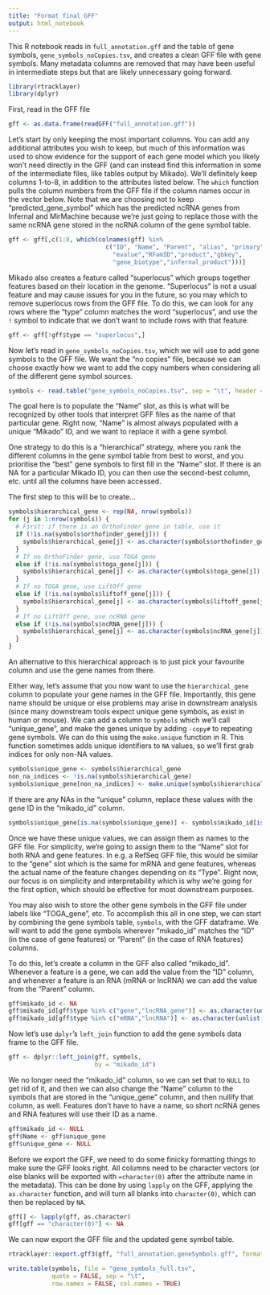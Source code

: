 ```yaml
---
title: "Format final GFF"
output: html_notebook
---
```


This R notebook reads in `full_annotation.gff` and the table of gene symbols, `gene_symbols_noCopies.tsv`, and creates a clean GFF file with gene symbols. Many metadata columns are removed that may have been useful in intermediate steps but that are likely unnecessary going forward.

```r
library(rtracklayer)
library(dplyr)
```

First, read in the GFF file

```r
gff <- as.data.frame(readGFF("full_annotation.gff"))
```

Let's start by only keeping the most important columns. You can add any additional attributes you wish to keep, but much of this information was used to show evidence for the support of each gene model which you likely won't need directly in the GFF (and can instead find this information in some of the intermediate files, like tables output by Mikado). We'll definitely keep columns 1-to-8, in addition to the attributes listed below. The `which` function pulls the column numbers from the GFF file if the column names occur in the vector below. Note that we are choosing not to keep "predicted_gene_symbol" which has the predicted ncRNA genes from Infernal and MirMachine because we're just going to replace those with the same ncRNA gene stored in the ncRNA column of the gene symbol table.

```r
gff <- gff[,c(1:8, which(colnames(gff) %in%
                           c("ID", "Name", "Parent", "alias", "primary",
                             "evalue","RFamID","product","gbkey",
                             "gene_biotype","infernal_product")))]
```

Mikado also creates a feature called "superlocus" which groups together features based on their location in the genome. "Superlocus" is not a usual feature and may cause issues for you in the future, so you may which to remove superlocus rows from the GFF file. To do this, we can look for any rows where the "type" column matches the word "superlocus", and use the `!` symbol to indicate that we don't want to include rows with that feature.

```r
gff <- gff[!gff$type == "superlocus",]
```


Now let's read in `gene_symbols_noCopies.tsv`, which we will use to add gene symbols to the GFF file. We want the "no copies" file, because we can choose exactly how we want to add the copy numbers when considering all of the different gene symbol sources.

```r
symbols <- read.table("gene_symbols_noCopies.tsv", sep = "\t", header = TRUE)
```

The goal here is to populate the "Name" slot, as this is what will be recognized by other tools that interpret GFF files as the name of that particular gene. Right now, "Name" is almost always populated with a unique "Mikado" ID, and we want to replace it with a gene symbol.

One strategy to do this is a "hierarchical" strategy, where you rank the different columns in the gene symbol table from best to worst, and you prioritise the "best" gene symbols to first fill in the "Name" slot. If there is an NA for a particular Mikado ID, you can then use the second-best column, etc. until all the columns have been accessed.

The first step to this will be to create...


```r
symbols$hierarchical_gene <- rep(NA, nrow(symbols))
for (j in 1:nrow(symbols)) {
  # First: if there is an OrthoFinder gene in table, use it
  if (!is.na(symbols$orthofinder_gene[j])) {
    symbols$hierarchical_gene[j] <- as.character(symbols$orthofinder_gene[j])
  }
  # If no OrthoFinder gene, use TOGA gene
  else if (!is.na(symbols$toga_gene[j])) {
    symbols$hierarchical_gene[j] <- as.character(symbols$toga_gene[j])
  }
  # If no TOGA gene, use LiftOff gene
  else if (!is.na(symbols$liftoff_gene[j])) {
    symbols$hierarchical_gene[j] <- as.character(symbols$liftoff_gene[j])
  }
  # If no LiftOff gene, use ncRNA gene
  else if (!is.na(symbols$ncRNA_gene[j])) {
    symbols$hierarchical_gene[j] <- as.character(symbols$ncRNA_gene[j])
  }
}
```

An alternative to this hierarchical approach is to just pick your favourite column and use the gene names from there.

Either way, let's assume that you now want to use the `hierarchical_gene` column to populate your gene names in the GFF file. Importantly, this gene name should be unique or else problems may arise in downstream analysis (since many downstream tools expect unique gene symbols, as exist in human or mouse). We can add a column to `symbols` which we'll call "unique_gene", and make the genes unique by adding `-copy#` to repeating gene symbols. We can do this using the `make.unique` function in R. This function sometimes adds unique identifiers to `NA` values, so we'll first grab indices for only non-NA values.

```r
symbols$unique_gene <- symbols$hierarchical_gene
non_na_indices <- !is.na(symbols$hierarchical_gene)
symbols$unique_gene[non_na_indices] <- make.unique(symbols$hierarchical_gene[non_na_indices], sep = "-copy")
```

If there are any NAs in the "unique" column, replace these values with the gene ID in the "mikado_id" column.

```r
symbols$unique_gene[is.na(symbols$unique_gene)] <- symbols$mikado_id[is.na(symbols$unique_gene)]
```


Once we have these unique values, we can assign them as names to the GFF file. For simplicity, we're going to assign them to the "Name" slot for both RNA and gene features. In e.g. a RefSeq GFF file, this would be similar to the "gene" slot which is the same for mRNA and gene features, whereas the actual name of the feature changes depending on its "Type". Right now, our focus is on simplicity and interpretability which is why we're going for the first option, which should be effective for most downstream purposes.

You may also wish to store the other gene symbols in the GFF file under labels like "TOGA_gene", etc. To accomplish this all in one step, we can start by combining the gene symbols table, `symbols`, with the GFF dataframe. We will want to add the gene symbols wherever "mikado_id" matches the "ID" (in the case of gene features) or "Parent" (in the case of RNA features) columns.

To do this, let's create a column in the GFF also called "mikado_id". Whenever a feature is a gene, we can add the value from the "ID" column, and whenever a feature is an RNA (mRNA or lncRNA) we can add the value from the "Parent" column.

```r
gff$mikado_id <- NA
gff$mikado_id[gff$type %in% c("gene","lncRNA_gene")] <- as.character(unlist(gff$ID[gff$type %in% c("gene","lncRNA_gene")]))
gff$mikado_id[gff$type %in% c("mRNA","lncRNA")] <- as.character(unlist(gff$Parent[gff$type %in% c("mRNA","lncRNA")]))
```

Now let's use `dplyr`'s `left_join` function to add the gene symbols data frame to the GFF file.

```r
gff <- dplyr::left_join(gff, symbols,
                        by = "mikado_id")
```

We no longer need the "mikado_id" column, so we can set that to `NULL` to get rid of it, and then we can also change the "Name" column to the symbols that are stored in the "unique_gene" column, and then nullify that column, as well. Features don't have to have a name, so short ncRNA genes and RNA features will use their ID as a name.

```r
gff$mikado_id <- NULL
gff$Name <- gff$unique_gene
gff$unique_gene <- NULL
```

Before we export the GFF, we need to do some finicky formatting things to make sure the GFF looks right. All columns need to be character vectors (or else blanks will be exported with `=character(0)` after the attribute name in the metadata). This can be done by using `lapply` on the GFF, applying the `as.character` function, and will turn all blanks into `character(0)`, which can then be replaced by `NA`.

```r
gff[] <- lapply(gff, as.character) 
gff[gff == "character(0)"] <- NA
```

We can now export the GFF file and the updated gene symbol table.

```r
rtracklayer::export.gff3(gff, "full_annotation.geneSymbols.gff", format = "gff3")

write.table(symbols, file = "gene_symbols_full.tsv",
            quote = FALSE, sep = "\t",
            row.names = FALSE, col.names = TRUE)
```




